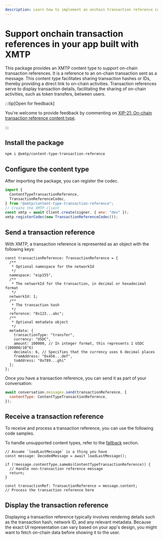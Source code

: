 ```yaml
---
description: Learn how to implement an onchain transaction reference content type
---
```


# Support onchain transaction references in your app built with XMTP

This package provides an XMTP content type to support on-chain transaction references. It is a reference to an on-chain transaction sent as a message. This content type facilitates sharing transaction hashes or IDs, thereby providing a direct link to on-chain activities. Transaction references serve to display transaction details, facilitating the sharing of on-chain activities, such as token transfers, between users.

:::tip[Open for feedback]

You're welcome to provide feedback by commenting on [XIP-21: On-chain transaction reference content type](https://community.xmtp.org/t/xip-21-on-chain-transaction-reference-content-type/532).

:::

## Install the package

```bash [Bash]
npm i @xmtp/content-type-transaction-reference
```

## Configure the content type

After importing the package, you can register the codec.

```jsx [Browser]
import {
  ContentTypeTransactionReference,
  TransactionReferenceCodec,
} from "@xmtp/content-type-transaction-reference";
// Create the XMTP client
const xmtp = await Client.create(signer, { env: "dev" });
xmtp.registerCodec(new TransactionReferenceCodec());
```

## Send a transaction reference

With XMTP, a transaction reference is represented as an object with the following keys:

```tsx [Browser]
const transactionReference: TransactionReference = {
  /**
   * Optional namespace for the networkId
   */
  namespace: "eip155",
  /**
   * The networkId for the transaction, in decimal or hexadecimal format
   */
  networkId: 1;
  /**
   * The transaction hash
   */
  reference: "0x123...abc";
  /**
   * Optional metadata object
   */
  metadata: {
    transactionType: "transfer",
    currency: "USDC",
    amount: 100000, // In integer format, this represents 1 USDC (100000/10^6)
    decimals: 6, // Specifies that the currency uses 6 decimal places
    fromAddress: "0x456...def",
    toAddress: "0x789...ghi"
  };
};
```
Once you have a transaction reference, you can send it as part of your conversation:

```jsx [Browser]
await conversation.messages.send(transactionReference, {
  contentType: ContentTypeTransactionReference,
});
```

## Receive a transaction reference

To receive and process a transaction reference, you can use the following code samples.

To handle unsupported content types, refer to the [fallback](/inboxes/build-inbox/#handle-unsupported-content-types) section.

```tsx [Browser]
// Assume `loadLastMessage` is a thing you have
const message: DecodedMessage = await loadLastMessage();

if (!message.contentType.sameAs(ContentTypeTransactionReference)) {
  // Handle non-transaction reference message
  return;
}

const transactionRef: TransactionReference = message.content;
// Process the transaction reference here
```

## Display the transaction reference

Displaying a transaction reference typically involves rendering details such as the transaction hash, network ID, and any relevant metadata. Because the exact UI representation can vary based on your app's design, you might want to fetch on-chain data before showing it to the user.